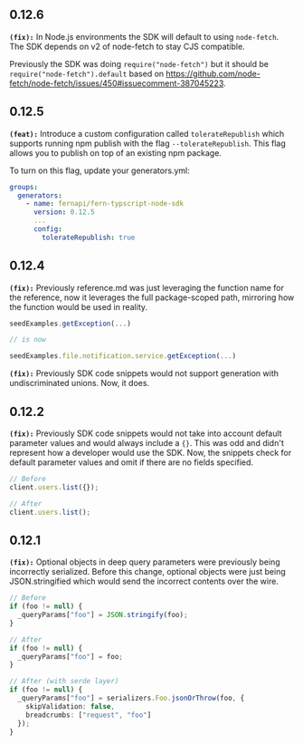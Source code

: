 ## 0.12.6
**`(fix):`** In Node.js environments the SDK will default to using `node-fetch`. The
SDK depends on v2 of node-fetch to stay CJS compatible.

Previously the SDK was doing `require("node-fetch")` but it should be
`require("node-fetch").default` based on
https://github.com/node-fetch/node-fetch/issues/450#issuecomment-387045223.


## 0.12.5
**`(feat):`** Introduce a custom configuration called `tolerateRepublish` which supports running
npm publish with the flag `--tolerateRepublish`. This flag allows you to publish
on top of an existing npm package.

To turn on this flag, update your generators.yml:

```yaml
groups:
  generators:
    - name: fernapi/fern-typscript-node-sdk
      version: 0.12.5
      ...
      config:
        tolerateRepublish: true
```


## 0.12.4
**`(fix):`** Previously reference.md was just leveraging the function name for the reference, now it leverages the full package-scoped path, mirroring how the function would be used in reality.

```ts
seedExamples.getException(...)

// is now

seedExamples.file.notification.service.getException(...)
```


**`(fix):`** Previously SDK code snippets would not support generation with undiscriminated unions. Now, it does.

## 0.12.2
**`(fix):`** Previously SDK code snippets would not take into account default parameter values
and would always include a `{}`. This was odd and didn't represent how a developer
would use the SDK. Now, the snippets check for default parameter values and omit
if there are no fields specified.

```ts
// Before
client.users.list({});

// After
client.users.list();
```


## 0.12.1
**`(fix):`** Optional objects in deep query parameters were previously being incorrectly
serialized. Before this change, optional objects were just being JSON.stringified
which would send the incorrect contents over the wire.

```ts
// Before
if (foo != null) {
  _queryParams["foo"] = JSON.stringify(foo);
}

// After
if (foo != null) {
  _queryParams["foo"] = foo;
}

// After (with serde layer)
if (foo != null) {
  _queryParams["foo"] = serializers.Foo.jsonOrThrow(foo, {
    skipValidation: false,
    breadcrumbs: ["request", "foo"]
  });
}
```



